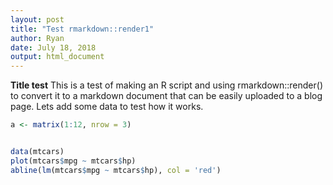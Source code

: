 ```yaml
---
layout: post
title: "Test rmarkdown::render1"
author: Ryan
date: July 18, 2018
output: html_document
---
```

**Title test**
This is a test of making an R script and using rmarkdown::render() to convert it to a markdown document that can be easily uploaded to a blog page. Lets add some data to test how it works.



```r
a <- matrix(1:12, nrow = 3)


data(mtcars)
plot(mtcars$mpg ~ mtcars$hp)
abline(lm(mtcars$mpg ~ mtcars$hp), col = 'red')
```


